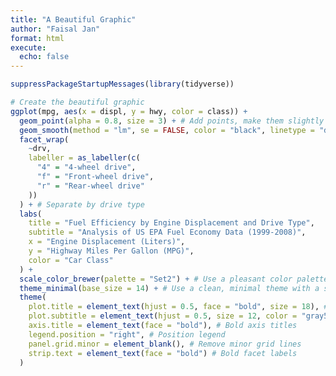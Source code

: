 ```yaml
---
title: "A Beautiful Graphic"
author: "Faisal Jan"
format: html
execute:
  echo: false
---
```


```r
suppressPackageStartupMessages(library(tidyverse))
```

```r
# Create the beautiful graphic
ggplot(mpg, aes(x = displ, y = hwy, color = class)) +
  geom_point(alpha = 0.8, size = 3) + # Add points, make them slightly transparent and larger
  geom_smooth(method = "lm", se = FALSE, color = "black", linetype = "dashed") + # Add a linear model trend line
  facet_wrap(
    ~drv,
    labeller = as_labeller(c(
      "4" = "4-wheel drive",
      "f" = "Front-wheel drive",
      "r" = "Rear-wheel drive"
    ))
  ) + # Separate by drive type
  labs(
    title = "Fuel Efficiency by Engine Displacement and Drive Type",
    subtitle = "Analysis of US EPA Fuel Economy Data (1999-2008)",
    x = "Engine Displacement (Liters)",
    y = "Highway Miles Per Gallon (MPG)",
    color = "Car Class"
  ) +
  scale_color_brewer(palette = "Set2") + # Use a pleasant color palette
  theme_minimal(base_size = 14) + # Use a clean, minimal theme with a slightly larger base font
  theme(
    plot.title = element_text(hjust = 0.5, face = "bold", size = 18), # Center and bold title
    plot.subtitle = element_text(hjust = 0.5, size = 12, color = "gray50"), # Center subtitle
    axis.title = element_text(face = "bold"), # Bold axis titles
    legend.position = "right", # Position legend
    panel.grid.minor = element_blank(), # Remove minor grid lines
    strip.text = element_text(face = "bold") # Bold facet labels
  )
```
